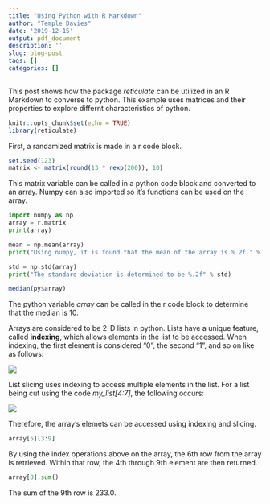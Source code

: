 ```yaml
---
title: "Using Python with R Markdown"
author: "Temple Davies"
date: '2019-12-15'
output: pdf_document
description: ''
slug: blog-post
tags: []
categories: []
---
```


This post shows how the package *reticulate* can be utilized in an R Markdown to converse to python. This example uses matrices and their properties to explore differnt characteristics of python.

```r
knitr::opts_chunk$set(echo = TRUE)
library(reticulate)
```

First, a randamized matrix is made in a r code block.

```r
set.seed(123)
matrix <- matrix(round(13 * rexp(200)), 10)
```

This matrix variable can be called in a python code block and converted to an array. Numpy can also imported so it's functions can be used on the array.

```python
import numpy as np
array = r.matrix
print(array)
```

```python
mean = np.mean(array)
print("Using numpy, it is found that the mean of the array is %.2f." % mean)
```


```python
std = np.std(array)
print("The standard deviation is determined to be %.2f" % std)
```

```r
median(py$array)
```

The python variable *array* can be called in the r code block to determine that the median is 10.

Arrays are considered to be 2-D lists in python. Lists have a unique feature, called **indexing**, which allows elements in the list to be accessed. When indexing, the first element is considered "0", the second "1", and so on like as follows:

![](~/Desktop/website/static/img/index.png)

List slicing uses indexing to access multiple elements in the list. For a list being cut using the code *my_list[4:7]*, the following occurs:

![](~/Desktop/website/static/img/slice.png)

Therefore, the array's elemets can be accessed using indexing and slicing.

```python
array[5][3:9]
```

By using the index operations above on the array, the 6th row from the array is retrieved. Within that row, the 4th through 9th element are then returned.

```python
array[8].sum()
```

The sum of the 9th row is 233.0.
